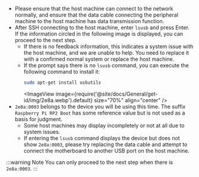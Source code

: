 * Please ensure that the host machine can connect to the network normally, and ensure that the data cable connecting the peripheral machine to the host machine has data transmission function.
* After SSH connecting to the host machine, enter `lsusb` and press Enter. If the information circled in the following image is displayed, you can proceed to the next step.
    * If there is no feedback information, this indicates a system issue with the host machine, and we are unable to help. You need to replace it with a confirmed normal system or replace the host machine.
    * If the prompt says there is no `lsusb` command, you can execute the following command to install it:
        ```bash
        sudo apt-get install usbutils
        ```
        <ImageView image={require('@site/docs/General/get-id/img/2e8a.webp').default} size="70%" align="center" /> 
* `2e8a:0003` belongs to the device you will be using this time. The suffix `Raspberry Pi RP2 Boot` has some reference value but is not used as a basis for judgment.
    * Some host machines may display incompletely or not at all due to system issues.
    * If entering the `lsusb` command displays the device but does not show `2e8a:0003`, please try replacing the data cable and attempt to connect the motherboard to another USB port on the host machine.

:::warning Note
You can only proceed to the next step when there is `2e8a:0003`.
:::